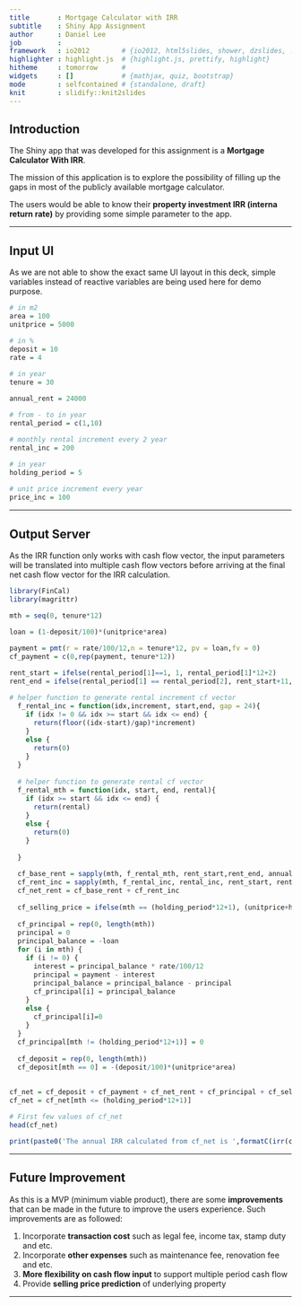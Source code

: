 ```yaml
---
title       : Mortgage Calculator with IRR 
subtitle    : Shiny App Assignment 
author      : Daniel Lee 
job         :  
framework   : io2012        # {io2012, html5slides, shower, dzslides, ...}  
highlighter : highlight.js  # {highlight.js, prettify, highlight}  
hitheme     : tomorrow      #   
widgets     : []            # {mathjax, quiz, bootstrap}  
mode        : selfcontained # {standalone, draft}  
knit        : slidify::knit2slides
---
```


## Introduction

<style>
em {
    font-style: italic
}
strong {
    font-weight: bold;
}
</style>

The Shiny app that was developed for this assignment is a **Mortgage Calculator With IRR**.

The mission of this application is to explore the possibility of filling up the gaps in most of the publicly available mortgage calculator. 

The users would be able to know their **property investment IRR (interna return rate)** by providing some simple parameter to the app.

---

## Input UI

As we are not able to show the exact same UI layout in this deck, simple variables instead of reactive variables are being used here for demo purpose.

```r
# in m2
area = 100
unitprice = 5000

# in %
deposit = 10
rate = 4

# in year
tenure = 30

annual_rent = 24000

# from - to in year
rental_period = c(1,10)

# monthly rental increment every 2 year
rental_inc = 200

# in year
holding_period = 5

# unit price increment every year
price_inc = 100
```

---

## Output Server

<style>
.r, .preprocessor {
  font-size: 12px;
}
</style>

As the IRR function only works with cash flow vector, the input parameters will be translated into multiple cash flow vectors before arriving at the final net cash flow vector for the IRR calculation.

```r
library(FinCal)
library(magrittr)

mth = seq(0, tenure*12)

loan = (1-deposit/100)*(unitprice*area)

payment = pmt(r = rate/100/12,n = tenure*12, pv = loan,fv = 0)
cf_payment = c(0,rep(payment, tenure*12))

rent_start = ifelse(rental_period[1]==1, 1, rental_period[1]*12+2)
rent_end = ifelse(rental_period[1] == rental_period[2], rent_start+11, rental_period[2]*12)

# helper function to generate rental increment cf vector
  f_rental_inc = function(idx,increment, start,end, gap = 24){
    if (idx != 0 && idx >= start && idx <= end) {
      return(floor((idx-start)/gap)*increment)
    }
    else {
      return(0)
    }
  }
  
  # helper function to generate rental cf vector
  f_rental_mth = function(idx, start, end, rental){
    if (idx >= start && idx <= end) {
      return(rental)
    }
    else {
      return(0)
    }
    
  }

  cf_base_rent = sapply(mth, f_rental_mth, rent_start,rent_end, annual_rent/12)
  cf_rent_inc = sapply(mth, f_rental_inc, rental_inc, rent_start, rent_end)
  cf_net_rent = cf_base_rent + cf_rent_inc
  
  cf_selling_price = ifelse(mth == (holding_period*12+1), (unitprice+holding_period*price_inc)*area,0)
  
  cf_principal = rep(0, length(mth))
  principal = 0
  principal_balance = -loan
  for (i in mth) {
    if (i != 0) {
      interest = principal_balance * rate/100/12
      principal = payment - interest
      principal_balance = principal_balance - principal
      cf_principal[i] = principal_balance
    }
    else {
      cf_principal[i]=0
    }
  }
  cf_principal[mth != (holding_period*12+1)] = 0
  
  cf_deposit = rep(0, length(mth))
  cf_deposit[mth == 0] = -(deposit/100)*(unitprice*area)
  
```

```r
cf_net = cf_deposit + cf_payment + cf_net_rent + cf_principal + cf_selling_price
cf_net = cf_net[mth <= (holding_period*12+1)]

# First few values of cf_net
head(cf_net)

print(paste0('The annual IRR calculated from cf_net is ',formatC(irr(cf_net)*12*100,digits = 2,format = 'f'),'%'))
```

---

## Future Improvement

As this is a MVP (minimum viable product), there are some **improvements** that can be made in the future to improve the users experience. Such improvements are as followed:

1. Incorporate **transaction cost** such as legal fee, income tax, stamp duty and etc.
2. Incorporate **other expenses** such as maintenance fee, renovation fee and etc.
3. **More flexibility on cash flow input** to support multiple period cash flow
4. Provide **selling price prediction** of underlying property

---
